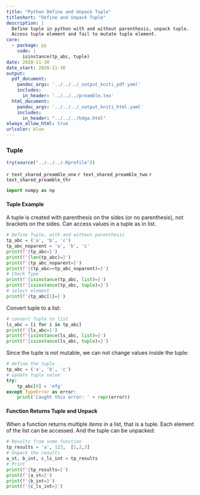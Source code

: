 ```yaml
---
title: "Python Define and Unpack Tuple"
titleshort: "Define and Unpack Tuple"
description: |
  Define tuple in python with and without parenthesis, unpack tuple.
  Access tuple element and fail to mutate tuple element.
core:
  - package: py
    code: |
      isinstance(tp_abc, tuple)
date: 2020-11-30
date_start: 2020-11-30
output:
  pdf_document:
    pandoc_args: '../../../_output_kniti_pdf.yaml'
    includes:
      in_header: '../../../preamble.tex'
  html_document:
    pandoc_args: '../../../_output_kniti_html.yaml'
    includes:
      in_header: "../../../hdga.html"
always_allow_html: true
urlcolor: blue
---
```


### Tuple

```r
try(source("../../../.Rprofile"))
```

`r text_shared_preamble_one`
`r text_shared_preamble_two`
`r text_shared_preamble_thr`

```python
import numpy as np
```

#### Tuple Example

A tuple is created with parenthesis on the sides (or no parenthesis), not brackets on the sides. Can access values in a tuple as in list.

```python
# Define Tuple, with and without parenthesis
tp_abc = ('a', 'b', 'c')
tp_abc_noparent = 'a', 'b', 'c'
print(f'{tp_abc=}')
print(f'{len(tp_abc)=}')
print(f'{tp_abc_noparent=}')
print(f'{(tp_abc==tp_abc_noparent)=}')
# Check Type
print(f'{isinstance(tp_abc, list)=}')
print(f'{isinstance(tp_abc, tuple)=}')
# select element
print(f'{tp_abc[1]=}')
```

Convert tuple to a list:

```python
# convert Tuple to list
ls_abc = [i for i in tp_abc]
print(f'{ls_abc=}')
print(f'{isinstance(ls_abc, list)=}')
print(f'{isinstance(ls_abc, tuple)=}')
```

Since the tuple is not mutable, we can not change values inside the tuple:

```python
# define the tuple
tp_abc = ('a', 'b', 'c')
# update tuple value
try:
    tp_abc[0] = 'efg'
except TypeError as error:
    print('Caught this error: ' + repr(error))
```

#### Function Returns Tuple and Unpack

When a function returns multiple *items* in a list, that is a tuple. Each element of the list can be accessed. And the tuple can be unpacked:

```python
# Results from some function
tp_results = 'a', 123,  [1,2,3]
# Unpack the results
a_st, b_int, c_ls_int = tp_results
# Print
print(f'{tp_results=}')
print(f'{a_st=}')
print(f'{b_int=}')
print(f'{c_ls_int=}')
```
